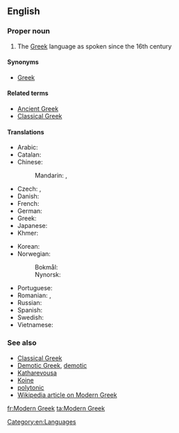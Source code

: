 ==English==

===Proper noun===
{{en-proper noun|head=[[modern|Modern]] [[Greek]]}}

# The [[Greek]] language as spoken since the 16th century

====Synonyms====
* {{sense|post-16th century Greek}} [[Greek]]

====Related terms====
* [[Ancient Greek]]
* [[Classical Greek]]

====Translations====
{{trans-top|Modern Greek}}
* Arabic: {{t|ar|اللغة اليونانية الحديثة|f|tr=al-lúgha al-yunaníyya al-Hadiitha}}
* Catalan: {{t|ca|grec modern|m}}
* Chinese:
*: Mandarin: {{t|cmn|現代希臘語|sc=Hani}}, {{t|cmn|现代希腊语|tr=xiàndài Xīlà-yǔ|sc=Hani}}
* Czech: {{t+|cs|novořečtina|f}}, {{t|cs|moderní řečtina|f}}
* Danish: {{t|da|nygræsk|n}}
* French: {{t+|fr|néo-grec}}
* German: {{t+|de|Neugriechisch|n}}
* Greek: {{t|el|νέα ελληνικά|n-p|tr=néa elliniká}}
* Japanese: {{t|ja|現代ギリシア語|tr=げんだいぎりしゃご, gendai Girisha-go}}
* Khmer: {{t|km|ក្រិកទំនើប|sc=Khmr|tr=krəc tumnəəp}}
{{trans-mid}}
* Korean: {{t+|ko|현대 그리스어|tr=hyeondae Geuriseu-eo|sc=Hang}}
* Norwegian:
*: Bokmål: {{t|no|nygresk|m}}
*: Nynorsk: {{t|nn|nygresk|m}}
* Portuguese: {{t+|pt|grego moderno|m}}
* Romanian: {{t+|ro|neogreacă|f}}, {{t|ro|greaca modernă|f}} {{qualifier|def. form}}
* Russian: {{t+|ru|новогреческий|m|tr=novogréčeskij}}
* Spanish: {{t|es|griego moderno|m}}
* Swedish: {{t|sv|nygrekiska|c}}
* Vietnamese: {{t|vi|tiếng Hy Lạp hiện đại}}
{{trans-bottom}}

===See also===
* [[Classical Greek]]
* [[Demotic Greek]], [[demotic]]
* [[Katharevousa]]
* [[Koine]]
* [[polytonic]]
* [[w:Modern Greek|Wikipedia article on Modern Greek]]

[[Category:en:Languages]]

[[fr:Modern Greek]]
[[ta:Modern Greek]]